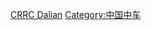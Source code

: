 {{Commonscat|Dalian locomotives}}

[[Category:鐵路車輛_(按製造商)|CRRC Dalian]]
[[Category:中国中车|Category:中国中车]]